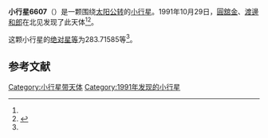 {{Infobox planet
| bgcolour = #FFFFC0
| name = 6607 Matsushima
| symbol = 
| image = 
| caption = 
| discovery = yes
| discovery_ref = 
| discoverer = [[圓舘金|圓舘金]]、[[渡邊和郎|渡邊和郎]]
| discovery_site = [[北见|北见]] 
| discovered = 1991年10月29日
| designations = yes
| mp_name = 
| named_after = 
| alt_names = 1991 UL2/ 1974 UL / 1989 GK8
| mp_category = [[主带小行星|主带小行星]]
| orbit_ref = <ref name="a">[http://ssd.jpl.nasa.gov/sbdb.cgi?sstr=6607 6607 Matsushima] {{Wayback|url=http://ssd.jpl.nasa.gov/sbdb.cgi?sstr=6607 |date=20210717083135 }}，小行星數據庫瀏覽器（JPL Small-Body Database Browser）－[[美国国家航空航天局|美国国家航空航天局]]喷气推进实验室</ref>
| epoch = 2456400.5 (2013年4月18日更新)
| aphelion = {{convert|2.9204351|AU|km|3|abbr=on|lk=out}}
| perihelion = {{convert|2.3257761|AU|km|3|abbr=on}}
| semimajor = {{convert|2.6231056|AU|km|3|abbr=on}}
| eccentricity = 0.1133502
| period = 1551.75116 [[日|日]]<br />4.25[[儒略年|儒略年]]
| avg_speed = 
| inclination = 4.68622
| asc_node = 117.16751
| mean_anomaly = 
| arg_peri = 283.71585
| satellites = 
| physical_characteristics = yes
| dimensions = 
| mass = 
| density = 
| surface_grav = 
| escape_velocity = 
| sidereal_day = 
| axial_tilt = 
| pole_ecliptic_lat = 
| pole_ecliptic_lon = 
| albedo = 
| temperatures= 
| temp_name1 = 
| mean_temp_1 = 
| max_temp_1 = 
| temp_name2 = 
| max_temp_2 = 
| spectral_type = 
| abs_magnitude = 283.71585
}}

'''小行星6607'''（{{lang-en|6607 Matsushima}}）是一颗围绕[[太阳|太阳]][[公转|公转]]的[[小行星|小行星]]。1991年10月29日，[[圓舘金|圓舘金]]、[[渡邊和郎|渡邊和郎]]在北见发现了此天体<ref name="a" /><ref>{{cite news|title=小行星列表|url=http://cfa-www.harvard.edu/iau/lists/NumberedMPs.txt|accessdate=2013-07-08|newspaper=哈佛大学|archive-date=2008-05-17|archive-url=https://web.archive.org/web/20080517010638/http://cfa-www.harvard.edu/iau/lists/NumberedMPs.txt|dead-url=no}}</ref>。

这颗小行星的[[绝对星等|绝对星等]]为283.71585等<ref name="a" />。

==参考文献==
{{reflist}}
{{Minor Planet Number|[[小行星6606|小行星6606]]|[[小行星6608|小行星6608]]}}

{{小天体}}

[[Category:小行星带天体|Category:小行星带天体]]
[[Category:1991年发现的小行星|Category:1991年发现的小行星]]


{{asteroid-stub}}